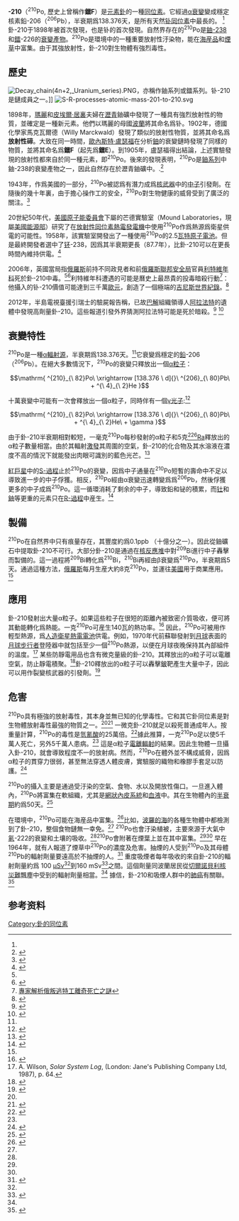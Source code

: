{{NoteTA|G1=Science}}
{{Infobox isotope|
 | image =
 | image_caption =
 | alternate_names =radium F
 | mass_number = 210
 | symbol = Po
 | num_neutrons = 126
 | num_protons = 84
 | abundance = [[痕量同位素|極稀少]]
 | halflife = 138.376 天 <ref name =half>Nuclear Data Center at {{tsl|en|KAERI||KAERI}}; Table of Nuclides http://atom.kaeri.re.kr/nuchart/?zlv=1</ref> 
 | error_halflife = 0.002 天
 | decay_product = 鉛-206
 | decay_mass = 206
 | decay_symbol = Pb
 | parent = 鉍-210
 | parent_mass = 210
 | parent_symbol = Bi
 | parent_decay =b
 | parent2 =
 | parent2_mass =
 | parent2_symbol =
 | parent2_decay =
 | mass = 209.9828736{{AME2016 II|ref}}
 | spin = 0
 | excess_energy =
 | error1 =
 | binding_energy =
 | error2 =
 | decay_mode1 =[[Α衰变|α衰变]]
 | decay_energy1 =5.40753{{AME2016 II|name}}
 | decay_mode2 =
 | decay_energy2 =
 | decay_mode3 =
 | decay_energy3 =
 | decay_mode4 =
 | decay_energy4 =
 }}
'''{{Ruby|釙|-{zh-tw:ㄆㄛ;zh-cn:pō;zh-hk:pok3}-}}-210'''（<sup>210</sup>Po, 歷史上曾稱作'''鐳F'''）是[[化學元素|元素]][[釙|釙]]的一種[[同位素|同位素]]。它經過[[α衰變|α衰變]]變成穩定核素鉛-206（<sup>206</sup>Pb），半衰期爲138.376天，是所有天然[[釙的同位素|钋同位素]]中最長的。 <ref name =half/>釙-210于1898年被首次發現，也是钋的首次發現。自然界存在的<sup>210</sup>Po是[[鈾-238|鈾-238]]和[[鐳|鐳]]-226的[[衰變產物|衰變產物]]。<sup>210</sup>Po是環境中的一種重要放射性汙染物，能在[[海産品|海産品]]和[[煙草|煙草]]中富集。由于其強放射性，釙-210對生物體有強烈毒性。

==歷史==
[[File:Decay_chain(4n+2,_Uranium_series).PNG|thumb]]，亦稱作鈾系列或鐳系列。钋-210是鏈成員之一。]]
[[File:S-R-processes-atomic-mass-201-to-210.svg|thumb]]

1898年，[[瑪麗·居裏|瑪麗]]和[[皮埃爾·居裏|皮埃爾·居裏]]夫婦在[[瀝青|瀝青]]鈾礦中發現了一種具有強烈放射性的物質，並確定是一種新元素。他們以瑪麗的母國[[波蘭|波蘭]]將其命名爲钋。1902年，德國化學家馬克瓦爾德（Willy Marckwald）發現了類似的放射性物質，並將其命名爲'''放射性碲'''。大致在同一時間，[[歐內斯特·盧瑟福|歐內斯特·盧瑟福]]在分析[[鈾|鈾]]的衰變鏈時發現了同樣的物質，並將其命名爲'''鐳F'''（起先爲'''鐳E'''）。到1905年，盧瑟福得出結論，上述實驗發現的放射性都來自於同一種元素，即<sup>210</sup>Po。後來的發現表明，<sup>210</sup>Po是[[衰變鏈|鈾系列]]中鈾-238的衰變產物之一，因此自然存在於瀝青鈾礦中。.<ref name=thoennes>{{cite book |author1=Thoennessen, M. |title=The Discovery of Isotopes: A Complete Compilation. |publisher=Springer |isbn=978-3-319-31761-8 |pages=6-8 |accessdate=2020-12-19}}</ref>

1943年，作爲美國{{tsl|en|Dayton Project|代頓計劃}}的一部分，<sup>210</sup>Po被認爲有潛力成爲[[核武器|核武器]]中的[[中子|中子]]引發劑。在隨後的幾十年裏，由于擔心操作工的安全，<sup>210</sup>Po對生物健康的威脅受到了廣泛的關注。<ref name=why>{{cite magazine |last=Roessler |first=G. |title=Why <sup>210</sup>Po? |url=https://hps.org/documents/polonium_210_story.pdf |magazine=Health Physics News |publisher={{tsl|en|Health Physics Society||Health Physics Society}} |date=2007 |volume=35 |issue=2 |access-date=2019-06-20 |archive-url=https://web.archive.org/web/20140403100938/http://hps.org/documents/polonium_210_story.pdf |archive-date=2014-04-03}}</ref>

20世紀50年代，[[美國原子能委員會|美國原子能委員會]]下屬的芒德實驗室（Mound Laboratories，現屬[[美國能源部|美國能源部]]）研究了在[[放射性同位素熱電發電機|放射性同位素熱電發電機]]中使用<sup>210</sup>Po作爲熱源爲衛星供電的可能性。1958年，該實驗室開發出了一種使用<sup>210</sup>Po的2.5[[瓦特|瓦特]][[原子電池|原子電池]]。但是最終開發者選中了[[钚|钚]]-238，因爲其半衰期更長（87.7年），比釙-210可以在更長時間內維持供電。<ref name=AECch>{{cite book |chapter-url=https://inl.gov/wp-content/uploads/2014/10/AtomicPowerInSpaceII-AHistory_2015_chapters1-2.pdf |chapter=The Early Years: Space Nuclear Power Systems Take Flight |title=Atomic power in space II: a history of space nuclear power and propulsion in the United States. |oclc=931595589 |author=Idaho National Laboratory |date=2015 |pages=2–5|author-link=Idaho National Laboratory }}</ref>

2006年，英國當局指[[俄羅斯|俄羅斯]]前持不同政見者和前[[俄羅斯聯邦安全局|俄羅斯聯邦安全局]]官員[[亞歷山大·瓦爾杰洛維奇·利特維年科|利特維年科]]死於釙-210中毒。<ref name=death/><ref>{{cite news |first=A. |last=Cowell |date=2006-11-24 |title=Radiation Poisoning Killed Ex-Russian Spy |url=https://www.nytimes.com/2006/11/24/world/europe/25spycnd.html |work=[[纽约时报|The New York Times]] |access-date=2019-06-19 |archive-url=https://web.archive.org/web/20190619142636/https://www.nytimes.com/2006/11/24/world/europe/25spycnd.html |archive-date=2019-06-19}}</ref>利特維年科遭遇的可能是曆史上最昂貴的投毒暗殺行動<ref>[http://news.xinhuanet.com/video/2007-02/04/content_5694126.htm 專家解析俄叛逃特工離奇死亡之謎]</ref>：他攝入的钋-210價值可能達到三千萬[[歐元|歐元]]，創造了一個極端的[[吉尼斯世界紀錄|吉尼斯世界紀錄]]。<ref>{{Cite web |url=http://world.people.com.cn/GB/1029/42356/5128016.html |title=俄叛逃特工體內钋價近三千萬歐元 可毒死百余人--國際--人民網 |access-date=2011-06-06 |archive-url=https://web.archive.org/web/20111001010241/http://world.people.com.cn/GB/1029/42356/5128016.html |archive-date=2011-10-01 |dead-url=yes }}</ref>

2012年，半島電視臺援引瑞士的驗屍報告稱，已故[[巴勒斯坦解放組織|巴解]]組織領導人[[亞西爾·阿拉法特|阿拉法特]]的遺體中發現高劑量釙-210。這些報道引發外界猜測阿拉法特可能是死於暗殺。<ref>{{cite news|url=http://www.bbc.co.uk/zhongwen/trad/world/2013/11/131106_middleeast_arafat_polonium.shtml|title=驗屍報告指阿拉法特「可能死於釙中毒」|publisher=[[英国广播公司|BBC]]中文網|date=2013-11-16|accessdate=2013-11-22|archive-date=2013-11-10|archive-url=https://web.archive.org/web/20131110070048/http://www.bbc.co.uk/zhongwen/trad/world/2013/11/131106_middleeast_arafat_polonium.shtml|dead-url=no}}</ref> <ref>{{cite web|title=Arafat's death: what is Polonium-210?|url=http://www.aljazeera.com/video/asia-pacific/2012/07/2012746748407858.html|work=[[半岛电视台|Al Jazeera]]|date=2012-07-10|access-date=2019-06-19|archive-url=https://web.archive.org/web/20190619142649/https://www.aljazeera.com/video/asia-pacific/2012/07/2012746748407858.html|archive-date=2019-06-19}}</ref>

==衰變特性==
<sup>210</sup>Po是一種[[α衰變|α輻射源]]，半衰期爲138.376天。<ref name =half/>它衰變爲穩定的[[鉛|鉛]]-206（<sup>206</sup>Pb）。在絕大多數情況下，<sup>210</sup>Po的衰變只釋放出一個[[α粒子|α粒子]]：

:<math> \mathrm{

^{210}_{\ 82}Po\ \xrightarrow [138.376 \ d]{}\ ^{206}_{\ 80}Pb\ + ^{\ 4}_{\ 2}He

}
</math>

十萬衰變中可能有一次會釋放出一個α粒子，同時伴有一個[[γ射線|γ光子]]:<ref>{{cite web |work=[[Korea_Atomic_Energy_Research_Institute|Korea Atomic Energy Research Institute]] |url=http://atom.kaeri.re.kr/cgi-bin/decay?Po-210%20A |title=210PO A DECAY |archiveurl=https://web.archive.org/web/20150224043744/http://atom.kaeri.re.kr/cgi-bin/decay?Po-210+A |archivedate=2015-02-24 }}</ref> 

:<math> \mathrm{

^{210}_{\ 82}Po\ \xrightarrow [138.376 \ d]{}\ ^{206}_{\ 80}Pb\ + ^{\ 4}_{\ 2}He\ + \gamma

}
</math>

由于釙-210半衰期相對較短，一毫克<sup>210</sup>Po每秒發射的α粒子和5克[[鐳|<sup>226</sup>Ra]]釋放出的α粒子數量相當。由於其輻射[[激發態|激發]]其周圍的空氣，釙-210的化合物及其水溶液在濃度不高的情況下就能發出肉眼可識別的藍色光芒。<ref>{{cite web |title=The Elements |author=C. R. Hammond |publisher=Fermi National Accelerator Laboratory |pages=4–22 |url=http://www-d0.fnal.gov/hardware/cal/lvps_info/engineering/elements.pdf |access-date=2019-06-19 |archive-url=https://web.archive.org/web/20080626181434/http://www-d0.fnal.gov/hardware/cal/lvps_info/engineering/elements.pdf |archive-date=2008-06-26 }}</ref> 

[[紅巨星|紅巨星]]中的[[S-過程|S-過程]]止於<sup>210</sup>Po的衰變，因爲中子通量在<sup>210</sup>Po短暫的壽命中不足以導致進一步的中子俘獲。相反，<sup>210</sup>Po經由α衰變迅速轉變爲爲<sup>206</sup>Pb，然後俘獲更多的中子成爲<sup>210</sup>Po。這一循環消耗了剩余的中子，導致鉛和铋的積累，而[[钍|钍]]和[[鈾|鈾]]等更重的元素只在[[R-過程|R-過程]]中産生。<ref name="Synthesis of the Elements in Stars">{{cite journal |last1=Burbidge |first1=E. M. |last2=Burbidge |first2=G. R. |last3=Fowler |first3=W. A. |last4=Hoyle |first4=F. |date=1957 |title=Synthesis of the Elements in Stars |journal=[[现代物理评论|Reviews of Modern Physics]] |volume=29 |issue=4 |pages=547–650 |bibcode=1957RvMP...29..547B |doi=10.1103/RevModPhys.29.547 }}</ref>

==製備==

<sup>210</sup>Po在自然界中只有痕量存在，其豐度約爲0.1ppb （十億分之一）。因此從鈾礦石中提取釙-210不可行。大部分釙-210是通過在[[核反應堆|核反應堆]]中對<sup>209</sup>Bi進行中子轟擊而製備的。這一過程將<sup>209</sup>Bi轉化爲<sup>210</sup>Bi，<sup>210</sup>Bi再經由β衰變爲<sup>210</sup>Po，半衰期爲5天。通過這種方法，[[俄羅斯|俄羅斯]]每月生産大約8克<sup>210</sup>Po，並運往[[美国国旗|美國]]用于商業應用。<ref name=why/>

==應用==

釙-210發射出大量α粒子。如果這些粒子在很短的距離內被致密介質吸收，便可將其動能轉化爲熱能。一克<sup>210</sup>Po可産生140瓦的熱功率。<ref>{{Cite web|url = http://www.ead.anl.gov/pub/doc/polonium.pdf|title = Polonium|date = |accessdate = |website = |publisher = Argonne National Laboratory|last = |first = |archiveurl = https://web.archive.org/web/20120310145431/http://www.ead.anl.gov/pub/doc/polonium.pdf|archivedate = 2012-03-10}}</ref> 因此，<sup>210</sup>Po可被用作輕型熱源，爲[[人造衛星|人造衛星]][[放射性同位素熱電發電機|熱電電池]]供電。例如，1970年代前蘇聯發射到[[月球|月球]]表面的[[月球步行者|月球步行者]]登陸器中就包括至少一個<sup>210</sup>Po熱源，以便在月球夜晚保持其內部組件的溫度。<ref>A. Wilson, ''Solar System Log'', (London: Jane's Publishing Company Ltd, 1987), p. 64.</ref> 某些防靜電用品也含有微克量級的釙-210。其釋放出的α粒子可以電離空氣，防止靜電積聚。<ref>{{cite web |publisher=Company 7 |title=Staticmaster Alpha Ionizing Brush |url=http://www.company7.com/staticmaster/products/staticmaster.html |access-date=2019-06-19 |archive-url=https://web.archive.org/web/20180927235206/http://www.company7.com/staticmaster/products/staticmaster.html |archive-date=2018-09-27 }}</ref>釙-210釋放出的α粒子可以轟擊[[鈹|鈹]]靶產生大量中子，因此可以用作裂變核武器的引發劑。<ref name="HoddesonHenriksen2004">{{cite book |first=L. |last=Hoddeson |first2=P. W. |last2=Henriksen |first3=R. A. |last3=Meade|title=Critical Assembly: A Technical History of Los Alamos During the Oppenheimer Years, 1943-1945|url=https://books.google.com/books?id=KoTve97yYB8C|date=2004-02-12|publisher=Cambridge University Press|isbn=978-0-521-54117-6}}</ref>

==危害==

<sup>210</sup>Po具有極強的放射毒性，其本身並無已知的化學毒性。它和其它釙同位素是對生物體放射毒性最強的物質之一。<ref name=death/><ref name=nukleonika>{{cite journal |last=Skwarzec |first=B. |last2=Strumińska |first2=D. I. |last3=Boryło |first3=A. |title=Radionuclides of iron (<sup>55</sup>Fe), nickel (<sup>63</sup>Ni), polonium (<sup>210</sup>Po), uranium (<sup>234</sup>U, <sup>235</sup>U, <sup>238</sup>U), and plutonium (<sup>238</sup>Pu, <sup>239+240</sup>Pu, <sup>241</sup>Pu) in Poland and Baltic Sea environment |journal=Nukleonika |year=2006 |volume=51 |pages=S45–S51 |url=http://www.nukleonika.pl/www/back/full/vol51_2006/v51s2p45f.pdf |access-date=2019-06-19 |archive-url=https://web.archive.org/web/20190619142638/http://www.nukleonika.pl/www/back/full/vol51_2006/v51s2p45f.pdf |archive-date=2019-06-19 }}</ref> 一微克釙-210就足以殺死普通成年人。按重量計算，<sup>210</sup>Po的毒性是[[氰化氫|氫氰酸]]的25萬倍。<ref name=malay>{{cite journal |last=Ahmed |first=M. F. |last2=Alam |first2=L. |last3=Mohamed |first3=C. A. R. |last4=Mokhtar |first4=M. B. |last5=Ta |first5=G. C. |title=Health risk of polonium-210 ingestion via drinking water: An experience of Malaysia |journal=International Journal of Environmental Research and Public Health |date=2018 |volume=15 |issue=10 |pages=2056–1–2056–19 |doi=10.3390/ijerph15102056 |pmid=30241360 |pmc=6210456 }}</ref>據此推算，一克<sup>210</sup>Po足以使5千萬人死亡，另外5千萬人患病。<ref name=death/> 這是α粒子[[電離輻射|電離輻射]]的結果。因此生物體一旦攝入釙-210，就會導致程度不一的放射病。然而，<sup>210</sup>Po在體外並不構成威脅，因爲α粒子的貫穿力很弱，甚至無法穿透人體皮膚，實驗服的織物和橡膠手套足以防護。<ref name=death>{{cite journal |last=McFee |first=R. B. |last2=Leikin |first2=J. B. |date=2009 |title=Death by polonium-210: lessons learned from the murder of former Soviet spy Alexander Litvinenko |journal=Seminars in Diagnostic Pathology |volume=26 |issue=1 |pages=61–67 |url=https://www.researchgate.net/publication/24206298 |pmid=19292030 |doi=10.1053/j.semdp.2008.12.003}}</ref>

<sup>210</sup>Po的攝入主要是通過受汙染的空氣、食物、水以及開放性傷口。一旦進入體內，<sup>210</sup>Po將富集在軟組織，尤其是[[網狀內皮系統|網狀內皮系統]]和[[血液|血液]]中。其在生物體內的[[半衰期|半衰期]]約爲50天。<ref name=cdcfaq>{{cite report |url=https://www.cdc.gov/nceh/radiation/fallon/Polonium_factsheet.pdf |title=Frequently asked questions about polonium-210. |publisher=[[美国疾病控制与预防中心|Centers for Disease Control and Prevention]] |accessdate=2019-06-19 |archive-url=https://web.archive.org/web/20170607100124/https://www.cdc.gov/nceh/radiation/fallon/polonium_factsheet.pdf |archivedate=2017-06-07 }}</ref>

在環境中，<sup>210</sup>Po可能在海産品中富集。<ref name=Po210>{{cite journal |last1=Richter |first1=F. |last2=Wagmann |first2=M. |last3=Zehringer |first3=M. |title=Polonium – on the Trace of a Powerful Alpha Nuclide in the Environment |journal=CHIMIA International Journal for Chemistry |date=2012 |volume=66 |issue=3 |pages=131 |doi=10.2533/chimia.2012.131 |url=https://www.researchgate.net/publication/224869922 |access-date=2019-06-19 |archive-url=https://web.archive.org/web/20190217142359/https://www.researchgate.net/publication/224869922_Polonium_-_on_the_Trace_of_a_Powerful_Alpha_Nuclide_in_the_Environment |archive-date=2019-02-17  }}</ref>比如，[[波羅的海|波羅的海]]的各種生物體中都檢測到了釙-210，整個食物鏈無一幸免。<ref name=nukleonika/> <sup>210</sup>Po也會汙染植被，主要來源于大氣中[[氡|氡]]-222的衰變和土壤的吸收。<ref name=210env/><sup>210</sup>Po會附著在煙葉上並在其中富集。<ref name=why/><ref name=cdcfaq/> 早在1964年，就有人報道了煙草中<sup>210</sup>Po的濃度及危害。抽煙的人受到<sup>210</sup>Po及其母體<sup>210</sup>Pb的輻射劑量要遠高於不抽煙的人。<ref name=210env>{{cite conference |date=2009 |last=Persson |first=B. R. R. |last2=Holm |first2=E. |title=Polonium-210 and Lead-210 in the Terrestrial environment: A historical review |conference=International Topical Conference on Po and Radioactive Pb Isotopes |location=Seville, Spain |url=https://www.researchgate.net/publication/256456252}}</ref> 重度吸煙者每年吸收的來自釙-210的輻射劑量約爲 100 [[西弗|µSv]]<ref name=nukleonika/>到160 mSv<ref>{{Cite web|archiveurl=https://web.archive.org/web/20130613131654/http://www.ors.od.nih.gov/sr/drs/training/GRS/Pages/sectionf.aspx|title=F. Typical Sources of Radiation Exposure |archivedate=2013-06-13 |access-date=2019-06-20 |publisher=[[國家衛生院_(美國)|National Institute of Health]] |url=http://www.ors.od.nih.gov/sr/drs/training/GRS/Pages/sectionf.aspx}}</ref>之間。這個劑量同波蘭居民從[[切尔诺贝利核事故|切爾諾貝利核災難]]飄塵中受到的輻射劑量相當。<ref name=nukleonika/> 據信，釙-210和吸煙人群中的[[肺癌|肺癌]]有關聯。<ref name=posmoke>{{cite journal|jstor=1712451|title=Polonium-210: A Volatile Radioelement in Cigarettes|journal=Science|volume=143|issue=3603|pages=247–249|last1=Radford|first1=E. P.|last2=Hunt|first2=V. R.|year=1964|doi=10.1126/science.143.3603.247|pmid=14078362|bibcode=1964Sci...143..247R}}</ref>

==参考资料==
{{reflist|25em}}
{{Authority control}}

[[Category:釙的同位素|Category:釙的同位素]]